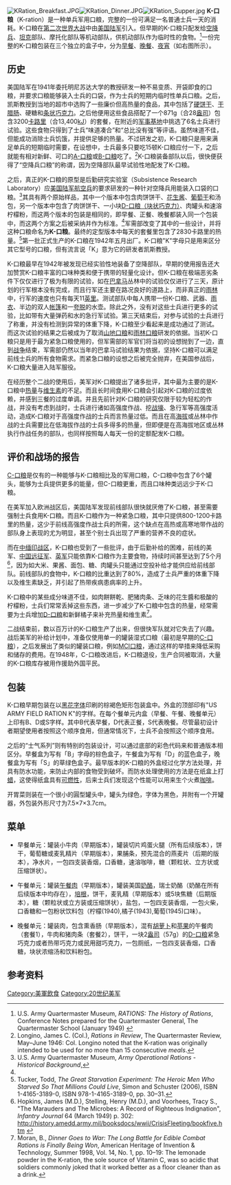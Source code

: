 [[File:KRation_Breakfast.JPG|thumb]][[File:KRation_Dinner.JPG|thumb]][[File:KRation_Supper.jpg|thumb]]
'''K-口粮'''（K-ration）是一种单兵军用口粮，完整的一份可满足一名普通士兵一天的消耗。K-口粮在[[第二次世界大战|第二次世界大战]]中由[[美国陆军|美国陆军]]引入。但早期的K-口粮只配发给[[空降兵|空降兵]]、[[坦克|坦克]]部队、摩托化部队等机动部队，供机动部队作为临时性的食物。<ref name=Quartermaster-1>U.S. Army Quartermaster Museum, ''RATIONS: The History of Rations'', Conference Notes prepared for the Quartermaster General, The Quartermaster School (January 1949) {{cite web |url=http://qmfound.com/history_of_rations.htm |title=存档副本 |accessdate=2011-02-06 |deadurl=yes |archiveurl=https://web.archive.org/web/20110208042157/http://www.qmfound.com/history_of_rations.htm |archivedate=2011-02-08 }}</ref>一份完整的K-口粮包装在三个独立的盒子中，分为[[早餐|早餐]]、[[晚餐|晚餐]]、[[夜宵|夜宵]]（如右图所示）。

==历史==
美国陆军在1941年委托明尼苏达大学的{{link-en|安瑟尔·凯斯|Ancel Keys}}教授研发一种不易变质、开袋即食的口粮，并要求口粮能够装入士兵的口袋，作为士兵的短期内临时性单兵口粮。之后，凯斯教授到当地的超市中选购了一些廉价但高热量的食品，其中包括了[[硬饼干|硬饼干]]、[[腊肠|干腊肠]]、硬糖和[[巧克力|条状巧克力]]。之后他便用这些食品搭配了一个871g（合28[[盎司|盎司]]）包含3200[[卡路里|卡路里]]（合13,400[[kJ|kJ]]）的套餐，在附近的[[军事基地|军事基地]]中挑选了6名士兵进行试验。这些食物只得到了士兵“味道凑合”和“总比没有强”等评语。虽然味道不佳，但能成功消除士兵饥饿，并提供足够的热量。不过研发之初，K-口粮只是用来满足单兵的短期临时需要，在设想中，士兵最多只要吃15顿K-口粮应付一下，之后就能有相对新鲜、可口的[[A-口粮|A-口粮]]或[[B-口粮|B-口粮]]吃了。<ref>Longino, James C. (Col.), ''Rations in Review'', The Quartermaster Review, May–June 1946: Col. Longino noted that the K-ration was originally intended to be used for no more than 15 consecutive ''meals''.</ref>K-口粮装备部队以后，很快便获得了“空降兵口粮”的称谓，因为空降部队最早试验性地配发了K-口粮。

之后，真正的K-口粮的原型是后勤研究实验室（Subsistence Research Laboratory）应[[美国陆军航空兵|美国陆军航空兵]]的要求研发的一种针对空降兵用能装入口袋的口粮。<ref name=Quartermaster-2>U.S. Army Quartermaster Museum, ''Army Operational Rations - Historical Background'',{{cite web |url=http://qmfound.com/army_rations_historical_background.htm |title=存档副本 |accessdate=2008-10-24 |deadurl=yes |archiveurl=https://web.archive.org/web/20081025014022/http://www.qmfound.com/army_rations_historical_background.htm |archivedate=2008-10-25 }}</ref>其具有两个原始样品，其中一个版本中包含肉饼饼干、[[花生酱|花生酱]]、[[葡萄干|葡萄干]]和汤包，另一个版本中包含了肉饼饼干、一小块[[D-口粮（块状巧克力）|D-口粮（块状巧克力）]]、肉罐头和速溶柠檬粉，而这两个版本的包装是相同的，即早餐、正餐、晚餐都装入同一个包装中，而这两个方案之后被采纳并作为标准。<ref name=Quartermaster-2/>军需部改变了其中的一些设计，并将这种口粮命名为'''K-口粮'''。最终的定型版本中每天的套餐里包含了2830卡路里的热量。<ref name="Tucker, Todd 2006 pp. 30-31">Tucker, Todd, ''The Great Starvation Experiment: The Heroic Men Who Starved So That Millions Could Live'', Simon and Schuster (2006), ISBN 1-4165-3189-0, ISBN 978-1-4165-3189-0, pp. 30–31.</ref>第一批正式生产的K-口粮在1942年五月出厂。K-口粮"K"字母只是用来区分其它型号的口粮，但有流言说「K」意为它的研发者凯斯教授。

K-口粮最早在1942年被发现已经实验性地装备了空降部队，早期的使用报告还大加赞赏K-口粮丰富的口味种类和便于携带的轻量化设计。但K-口粮在极端恶劣条件下仅仅进行了极为有限的试验，如在[[巴拿马|巴拿马]]丛林中的试验仅仅进行了三天，原计划的行军根本没有完成，而且行军还主要在路况良好的道路上，而非真正的[[雨林|雨林]]中，行军的速度也只有每天11[[英里|英里]]。测试部队中每人携带一份K-口粮、武器、[[雨衣|雨衣]]、半边的双人[[帐篷|帐篷]]和一[[夸脱|夸脱]]的水壶。除此之外，没有对这些士兵进行更多的试验，比如带有大量弹药和水的急行军试验。第三天结束后，对参与试验的士兵进行了称重，并没有检测到异常的体重下降，K-口粮至少看起来是成功通过了测试。而这次试验的结果之后被成为了取消[[山地口粮|山地口粮]]和[[雨林口粮|雨林口粮]]研发的依据。当初K-口粮只是用于最为紧急口粮使用的，但军需部的军官们将当初的设想抛到了一边，直到[[战争|战争]]结束，军需部仍然以当年的巴拿马试验结果为依据，坚持K-口粮可以满足前线士兵的所有食物需求。而紧急口粮的设想之后被完全抛弃，在美国参战后，K-口粮大量进入陆军服役。

在经历整个二战的使用后，美军对K-口粮提出了诸多批评，其中最为主要的是K-口粮中[[热量|热量]]与[[维生素|维生素]]的不足。而且长时间食用K-口粮会引起对K-口粮的过度依赖，并感到三餐的过度单调。并且先前针对K-口粮的研究仅限于较为轻松的作战，并没有考虑到战时，士兵进行诸如高强度作战、挖[[战壕|战壕]]、急行军等高强度活动，造成K-口粮对于高强度作战的士兵而言热量过低。而且在高[[海拔|海拔]]或丛林中作战的士兵需要比在低海拔作战的士兵多得多的热量，但即便是在高海拔地区或丛林执行作战任务的部队，也同样按照每人每天一份的定额配发K-口粮。

==评价和战场的报告==
[[C-口粮|C-口粮]]是仅有的一种能够与K-口粮相比及的军用口粮，C-口粮中包含了6个罐头，能够为士兵提供更多的能量，但C-口粮更重，而且口味种类远远少于K-口粮。

在美军加入欧洲战区后，美国陆军发现前线部队很快就厌倦了K-口粮，甚至需要强制士兵食用K-口粮。而且K-口粮作为一种紧急口粮，其中只提供800-1200卡路里的热量，这少于前线高强度作战士兵的所需，这个缺点在高热或高寒地带作战的部队身上表现的尤为明显，甚至个别士兵出现了严重的营养不良的症状。

而在[[中缅印战区|中缅印战区]]，K-口粮也受到了一些批评，由于后勤补给的困难，前线的美军、[[中国远征军|中国远征军]]、[[英军|英军]]只能依靠K-口粮作为主要食物，持续时间甚至达到了5个月<ref name=Hopkins>Hopkins, James (M.D.), Stelling, Henry (M.D.), and Voorhees, Tracy S., "The Marauders and The Microbes: A Record of Righteous Indignation", ''Infantry Journal'' 64 (March 1949) p. 302: http://history.amedd.army.mil/booksdocs/wwii/CrisisFleeting/bookfive.htm {{Wayback|url=http://history.amedd.army.mil/booksdocs/wwii/CrisisFleeting/bookfive.htm |date=20210130231104 }}</ref>，因为如大米、果酱、面包、糖、肉罐头只能通过空投补给才能供应给前线部队。前线部队的食物中，K-口粮的比重达到了80%，造成了士兵严重的体重下降以及维生素缺乏，并引起了热带疾病患病率的上升。

K-口粮中的某些成分味道不佳，如肉餅餅乾、肥猪肉条、乏味的花生醬和极酸的柠檬粉，士兵们常常丢掉这些东西，进一步减少了K-口粮中包含的热量，经常需要为士兵增加[[D-口粮|D-口粮]]和新鲜橘子来补充热量和维生素<ref>Moran, B., ''Dinner Goes to War: The Long Battle for Edible Combat Rations is Finally Being Won'', American Heritage of Invention & Technology, Summer 1998, Vol. 14, No. 1, pp. 10–19: The lemonade powder in the K-ration, the sole source of Vitamin C, was so acidic that soldiers commonly joked that it worked better as a floor cleaner than as a drink.</ref>。

二战结束前，数以百万计的K-口粮生产了出来，但很快军队就对它失去了兴趣。战后美军的补给计划中，准备仅使用单一的罐装湿式口粮（最初是早期的[[C-口粮|C-口粮]]），之后发展出了类似的罐装口粮，例如[[MCI口粮|MCI口粮]]，通过这样的举措来降低采购和储存的费用。在1948年，C-口粮改进后，K-口粮退役，生产合同被取消，大量的K-口粮库存被用作援助外国平民。

==包装==
K-口粮早期包装在以[[黑花字体|黑花字体]]印刷的棕褐色矩形包装盒中。外盒的顶部印有"US ARMY FIELD RATION K"的字样。在每个餐单元内盒（早餐、午餐、晚餐单元）上印有B、D或S字样。其中B代表早餐，D代表正餐，S代表晚餐。尽管最初设计者期望使用者按照这个顺序食用，但通常情况下，士兵不会按照这个顺序食用。

之后的“士气系列”则有特别的包装设计，可以通过底部的彩色代码来和普通版本相区分。早餐盒为写有「B」字母的棕色盒子，午餐盒为写有「D」的蓝色盒子，晚餐盒为写有「S」的草绿色盒子。最早版本的K-口粮的外盒经过化学方法处理，并具有防水功能，来防止内部的食物受到破坏。而防水处理使用的方法是在纸盒上打[[蜡|蜡]]，这使得纸盒具有[[可燃性|可燃性]]，后来士兵们发现这个性能可以用来生个火煮[[咖啡|咖啡]]。

开胃菜则装在一个很小的圓型罐头中，罐头为绿色，字体为黑色，并附有一个开罐器，外包装外形尺寸为7.5×7×3.7cm。

==菜单==
*早餐单元：罐装小牛肉（早期版本），罐装切片鸡蛋火腿（所有后续版本），饼干，葡萄糖或麦乳精片（早期版本），果脯条，预先混合的燕麦片（后期的版本），净水片，一包四支装香烟，口香糖，速溶咖啡，糖（颗粒状、立方状或压缩饼状）。

*午餐单元：罐装[[午餐肉|午餐肉]]（早期版本），罐装美国[[乾酪|奶酪]]，瑞士奶酪（奶酪在所有后续版本中均存在），[[培根|培根]]，饼干，麦乳精（早期版本）或5块焦糖（后期版本），糖（颗粒状或立方装或压缩饼状），盐包，一包四支装香烟，一包火柴，口香糖和一包粉状饮料包（柠檬(1940),橘子(1943),葡萄(1945)口味）。

*晚餐单元：罐装肉，包含熏香肠（早期版本），混有[[胡萝卜|胡萝卜]]和[[苹果|苹果]]的午餐肉（套餐1），牛肉和猪肉条（套餐2），饼干，一块2[[盎司|盎司]]（57g）的[[D-口粮|D-口粮]]紧急巧克力或者热带巧克力或民用甜巧克力，一包厕纸，一包四支装香烟，口香糖，块状浓缩汤和饮料粉包。

==参考资料==
{{Reflist|2}}

{{美軍口糧}}
[[Category:美軍飲食|Category:美軍飲食]]
[[Category:20世纪美军|Category:20世纪美军]]